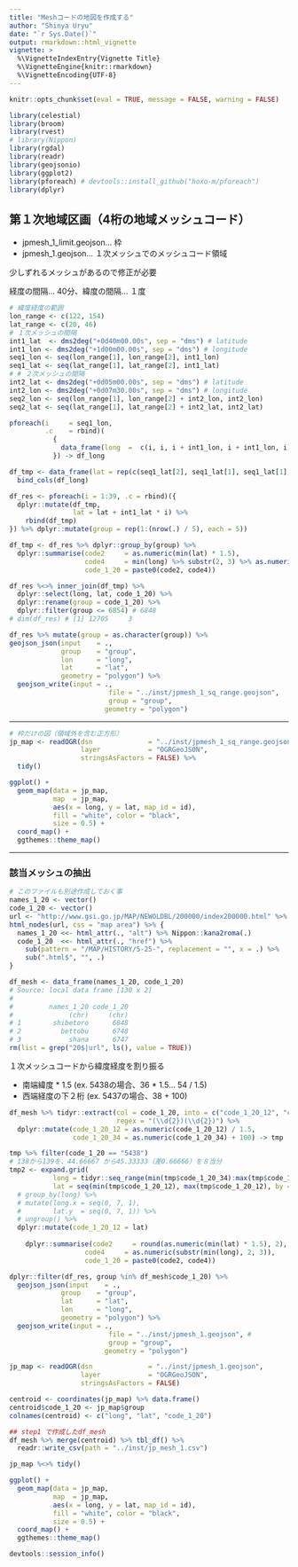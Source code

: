 ```yaml
---
title: "Meshコードの地図を作成する"
author: "Shinya Uryu"
date: "`r Sys.Date()`"
output: rmarkdown::html_vignette
vignette: >
  %\VignetteIndexEntry{Vignette Title}
  %\VignetteEngine{knitr::rmarkdown}
  %\VignetteEncoding{UTF-8}
---
```


```r
knitr::opts_chunk$set(eval = TRUE, message = FALSE, warning = FALSE)
```

```r
library(celestial)
library(broom)
library(rvest)
# library(Nippon)
library(rgdal)
library(readr)
library(geojsonio)
library(ggplot2)
library(pforeach) # devtools::install_github("hoxo-m/pforeach")
library(dplyr)
```

## 第１次地域区画（4桁の地域メッシュコード）

* jpmesh_1_limit.geojson... 枠
* jpmesh_1.geojson... １次メッシュでのメッシュコード領域

少しずれるメッシュがあるので修正が必要

経度の間隔... 40分、緯度の間隔... １度

```r
# 緯度経度の範囲
lon_range <- c(122, 154)
lat_range <- c(20, 46)
# １次メッシュの間隔
int1_lat  <- dms2deg("+0d40m00.00s", sep = "dms") # latitude
int1_lon <- dms2deg("+1d00m00.00s", sep = "dms") # longitude
seq1_lon <- seq(lon_range[1], lon_range[2], int1_lon)
seq1_lat <- seq(lat_range[1], lat_range[2], int1_lat)
# # ２次メッシュの間隔
int2_lat <- dms2deg("+0d05m00.00s", sep = "dms") # latitude
int2_lon <- dms2deg("+0d07m30.00s", sep = "dms") # longitude
seq2_lon <- seq(lon_range[1], lon_range[2] + int2_lon, int2_lon)
seq2_lat <- seq(lat_range[1], lat_range[2] + int2_lat, int2_lat)
```

```r
pforeach(i     = seq1_lon,
         .c    = rbind)(
           {
             data_frame(long  =  c(i, i, i + int1_lon, i + int1_lon, i))
           }) -> df_long

df_tmp <- data_frame(lat = rep(c(seq1_lat[2], seq1_lat[1], seq1_lat[1], seq1_lat[2], seq1_lat[2]), length(seq1_lon))) %>% 
  bind_cols(df_long)

df_res <- pforeach(i = 1:39, .c = rbind)({
  dplyr::mutate(df_tmp, 
                lat = lat + int1_lat * i) %>% 
    rbind(df_tmp)
}) %>% dplyr::mutate(group = rep(1:(nrow(.) / 5), each = 5))

df_tmp <- df_res %>% dplyr::group_by(group) %>% 
  dplyr::summarise(code2     = as.numeric(min(lat) * 1.5),
                   code4     = min(long) %>% substr(2, 3) %>% as.numeric(),
                   code_1_20 = paste0(code2, code4))

df_res %<>% inner_join(df_tmp) %>% 
  dplyr::select(long, lat, code_1_20) %>% 
  dplyr::rename(group = code_1_20) %>% 
  dplyr::filter(group <= 6854) # 6848
# dim(df_res) # [1] 12705     3
```

```r
df_res %>% mutate(group = as.character(group)) %>% 
geojson_json(input    = ., 
             group    = "group", 
             lon      = "long", 
             lat      = "lat", 
             geometry = "polygon") %>%
  geojson_write(input = .,
                         file = "../inst/jpmesh_1_sq_range.geojson",
                         group = "group",
                        geometry = "polygon")
```

-----

```r
# 枠だけの図（領域外を含む正方形）
jp_map <- readOGR(dsn              = "../inst/jpmesh_1_sq_range.geojson",
                  layer            = "OGRGeoJSON",
                  stringsAsFactors = FALSE) %>% 
  tidy()

ggplot() + 
  geom_map(data = jp_map, 
           map  = jp_map,
           aes(x = long, y = lat, map_id = id), 
           fill = "white", color = "black",
           size = 0.5) + 
  coord_map() + 
  ggthemes::theme_map()
```

----

### 該当メッシュの抽出

```r
# このファイルも別途作成しておく事
names_1_20 <- vector()
code_1_20 <- vector()
url <- "http://www.gsi.go.jp/MAP/NEWOLDBL/200000/index200000.html" %>% read_html()
html_nodes(url, css = "map area") %>% {
  names_1_20 <<- html_attr(., "alt") %>% Nippon::kana2roma(.)
  code_1_20  <<- html_attr(., "href") %>% 
    sub(pattern = "/MAP/HISTORY/5-25-", replacement = "", x = .) %>% 
    sub(".html$", "", .)
}

df_mesh <- data_frame(names_1_20, code_1_20)
# Source: local data frame [130 x 2]
# 
#         names_1_20 code_1_20
#              (chr)     (chr)
# 1        shibetoro      6848
# 2          bettobu      6748
# 3            shana      6747
rm(list = grep("20$|url", ls(), value = TRUE))
```

１次メッシュコードから緯度経度を割り振る

* 南端緯度 * 1.5 (ex. 5438の場合、36 * 1.5... 54 / 1.5)
* 西端経度の下２桁 (ex. 5437の場合、38 + 100)

```r
df_mesh %>% tidyr::extract(col = code_1_20, into = c("code_1_20_12", "code_1_20_34"), remove = FALSE,
                           regex = "(\\d{2})(\\d{2})") %>% 
  dplyr::mutate(code_1_20_12 = as.numeric(code_1_20_12) / 1.5,
                code_1_20_34 = as.numeric(code_1_20_34) + 100) -> tmp

tmp %>% filter(code_1_20 == "5438")
# 138から139を、44.66667 から45.33333（差0.66666）を８当分
tmp2 <- expand.grid(
           long = tidyr::seq_range(min(tmp$code_1_20_34):max(tmp$code_1_20_34), 7 * 26),
           lat = seq(min(tmp$code_1_20_12), max(tmp$code_1_20_12), by = (0.66666 / 7)) %>% rep(34))
  # group_by(long) %>% 
  # mutate(long.x = seq(0, 7, 1),
  #        lat.y  = seq(0, 7, 1)) %>% 
  # ungroup() %>% 
  dplyr::mutate(code_1_20_12 = lat)
  
    dplyr::summarise(code2     = round(as.numeric(min(lat) * 1.5), 2),
                   code4     = as.numeric(substr(min(long), 2, 3)),
                   code_1_20 = paste0(code2, code4))
```


```r
dplyr::filter(df_res, group %in% df_mesh$code_1_20) %>% 
  geojson_json(input    = ., 
             group    = "group", 
             lat      = "lat", 
             lon      = "long", 
             geometry = "polygon") %>%
  geojson_write(input = .,
                         file = "../inst/jpmesh_1.geojson", # 
                         group = "group",
                        geometry = "polygon")
```

```r
jp_map <- readOGR(dsn              = "../inst/jpmesh_1.geojson", 
                  layer            = "OGRGeoJSON",
                  stringsAsFactors = FALSE)

centroid <- coordinates(jp_map) %>% data.frame()
centroid$code_1_20 <- jp_map$group
colnames(centroid) <- c("long", "lat", "code_1_20")

## step1 で作成したdf_mesh
df_mesh %>% merge(centroid) %>% tbl_df() %>% 
  readr::write_csv(path = "../inst/jp_mesh_1.csv")

jp_map %<>% tidy()

ggplot() + 
  geom_map(data = jp_map, 
           map  = jp_map,
           aes(x = long, y = lat, map_id = id), 
           fill = "white", color = "black",
           size = 0.5) + 
  coord_map() + 
  ggthemes::theme_map()
```

```r
devtools::session_info()
```
